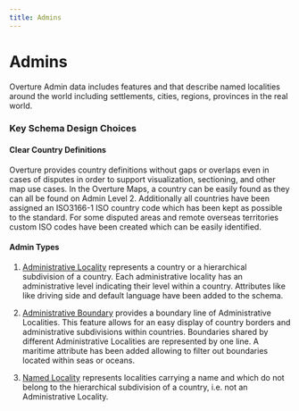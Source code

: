 ```yaml
---
title: Admins
---
```


# Admins

Overture Admin data includes features and that describe named localities around the world including settlements, cities, regions, provinces in the real world.

### Key Schema Design Choices

#### Clear Country Definitions

Overture provides country definitions without gaps or overlaps even in cases of disputes in order to support visualization, sectioning, and other map use cases. In the Overture Maps, a country can be easily found as they can all be found on Admin Level 2. Additionally all countries have been assigned an ISO3166-1 ISO country code which has been kept as possible to the standard. For some disputed areas and remote overseas territories custom ISO codes have been created which can be easily identified.

#### Admin Types

1. [Administrative Locality](../../schema-reference/admin/administrativeLocality) represents a country or a hierarchical subdivision of a country. Each administrative locality has an administrative level indicating their level within a country. Attributes like like driving side and default language have been added to the schema.

2. [Administrative Boundary](../../schema-reference/admin/administrativeBoundary) provides a boundary line of Administrative Localities. This feature allows for an easy display of country borders and administrative subdivisions within countries. Boundaries shared by different Administrative Localities are represented by one line. A maritime attribute has been added allowing to filter out boundaries located within seas or oceans.

4. [Named Locality](../../schema-reference/admin/namedLocality) represents localities carrying a name and which do not belong to the hierarchical subdivision of a country, i.e. not an Administrative Locality.
